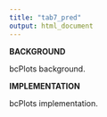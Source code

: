 ```yaml
---
title: "tab7_pred"
output: html_document
---
```

**BACKGROUND**  
<p align="justify">
bcPlots background.
</p>
**IMPLEMENTATION**
<p align="justify">
bcPlots implementation.
</p>
